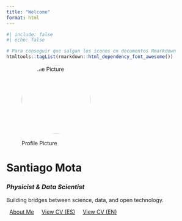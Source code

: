 ```yaml
---
title: "Welcome"
format: html
---
```


```r
#| include: false
#| echo: false

# Para conseguir que salgan los iconos en documentos Rmarkdown
htmltools::tagList(rmarkdown::html_dependency_font_awesome())
```

::: {.text-center}
![Profile Picture](profile.jpg){width=180px style="border-radius: 50%; margin-bottom: 1rem;"}

# **Santiago Mota**

### *Physicist & Data Scientist*

Building bridges between science, data, and open technology.

[About Me](about.qmd){.btn .btn-primary style="margin: 0.5rem;"}
[View CV (ES)](CV_Santiago_Mota_Herce_ES_Europass.pdf){.btn .btn-outline-secondary style="margin: 0.5rem;"}
[View CV (EN)](CV_Santiago_Mota_Herce_EN.pdf){.btn .btn-outline-secondary style="margin: 0.5rem;"}
:::
